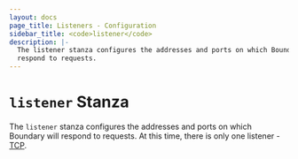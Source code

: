 ```yaml
---
layout: docs
page_title: Listeners - Configuration
sidebar_title: <code>listener</code>
description: |-
  The listener stanza configures the addresses and ports on which Boundary will
  respond to requests.
---
```


# `listener` Stanza

The `listener` stanza configures the addresses and ports on which Boundary will
respond to requests. At this time, there is only one listener - [TCP][tcp].

[tcp]: /docs/configuration/listener/tcp
